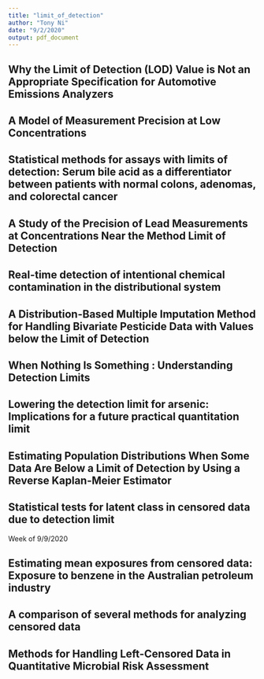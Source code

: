 ```yaml
---
title: "limit_of_detection"
author: "Tony Ni"
date: "9/2/2020"
output: pdf_document
---
```


## Why the Limit of Detection (LOD) Value is Not an Appropriate Specification for Automotive Emissions Analyzers

\begin{itemize}
  \item Very specific study on checking the reliability of analyzers (for vehicle emissions) at low concentrations.
  \item Generally, you want to have a low LOD value
  \item The general form of the equation used to determine LOD is of the form:
  $$LOD = k * s_{zero}$$
  where "k is the constant for defining LOD" and $s_{zero}$ is the standard deviation of the zero/blank"
  \item 2 or 3 SDs is often what is used, refer to picture (I think it's neat)
  \item Limit of quantification (LOQ) and limit of detection (LOD) are often concepts which are mixed up
  \item LOQ is the "minimum value that users of analytical instrumentation can report a value"
\end{itemize}

## A Model of Measurement Precision at Low Concentrations

\begin{itemize}
  \item Article focusing on the precision of measurements at low concentrations, seeks to explore how effective the total variance model performs
  \item The method detection limit (MDL) is a "method's ability to determine an analyte in a sample matrix, regardless of its source of origin" - it is estimated from data
  \item Background noise always exists, even when there is no analyte present
  \item EPA definition of method detection limit is as follows: "method detection limit (MDL) is the minimum concentration of a substance that can be measured and reported with 99% confidence that the analyte concentration is greater than zero and is determined from analysis of a sample in a given matrix containing the analyte..."
  \item In the total variance model -- we can't measure the actual analyte concentration. We have to estimate it from the measured concentrations. These measurements innately contain random errors. Palleton (look for source? 1985) suggests that at low concentrations, total error consists of: background noise $b_i$ and analytical error $a_i$ -- both of which are random, independent, and normally distributed with mean 0 (refer to diagram in paper, nice figure/picture)
\end{itemize}

## Statistical methods for assays with limits of detection: Serum bile acid as a differentiator between patients with normal colons, adenomas, and colorectal cancer

\begin{itemize}
  \item THIS SOURCE LOOKS REALLY GOOD. BACKSOURCE FROM HERE AND FIND MORE FROM THIS PAPER'S CITATIONS
  \item There are many different ways that researchers are dealing with detection limits, which are ubiquitous in the scientific realm. Substitution, nonparametric methods, and maximum likelihood methods are all ways to combat this problem.
  \item Substitution is the worst way, nonparametric ways do better, maximum likelihood methods are the best
\end{itemize}

## A Study of the Precision of Lead Measurements at Concentrations Near the Method Limit of Detection

\begin{itemize}
  \item Study involving generating collection of measurements on samples near the limit of detection. Gave 5 labs samples of lead with low concentrations and asked them to measure them, forbade them from recording values as "less than MDL" and they had to record a number.
  \item Method Detection Limit (MDL) is often misunderstood -- it isn't involved with bias, it only deals with precision.
  \item Throwing away/Discarding values that are below of the LOD gets rid of tons of useful information
  \item The MDL is a statistical concepet more so than a chemical concept. It is a statistic which is estimated from the given data.
  \item The way that chemists/researchers report low concentrations are varied and not standardized. Some may report: "ported. They may report the datum to the data analyst as ( 1 ) trace, ( 2 ) the letters ND ( not detected ), ( 3 ) the numerical value of MDL itself, (4) a "less than" value, that is, the numerical value of the MDL preceded by a "<" sign, (5) zero, (6) some value between zero and the MDL, for example, one-half the MDL, (7) the actual measured concentration even if it is below the MDL ( that is, whether the value is positive or negative ), ( 8 ) the actual measured value followed by the MDL in parenthesis, or (9) the actual measured value with a statement of its precision (for example, $2  \pm 4$ Mg/L, where the $\pm$ value indicates the pre cision of the estimate ). The last three methods are the best."
  \item Paper emphasizes not throwing away ANY numerical values, but doesn't reallyl talk about how to perform statistical analysis with these values...
\end{itemize}

## Real-time detection of intentional chemical contamination in the distributional system

\begin{itemize}
  \item "80% of the US population is served by 14% of the utilities," so if something were to get into the water distribution system, it can easily spread amongst the US population which is why contamination in water services is so important.
  \item "Miller and Miller (2000) defined the LOD as being equal to blank + 3(SD)":
  $$Limit of Detection = \gamma_{B} \ + 3\sigma_B$$
  \item Note: in their case, the blank is 0 because they are measuring the different between normal/control/baseline conditions against the contaminant
  \item Recommends using artificial neural networks with large datasets (to help detect contamination)
  \item The rest of the article focuses on their experiment to try to detect contamination in real-time.
\end{itemize}

## A Distribution-Based Multiple Imputation Method for Handling Bivariate Pesticide Data with Values below the Limit of Detection

\begin{itemize}
  \item Study exploring different options to handle LOD laboratory data -- specifically with regards to multiple imputation methods for left-censored data. They concluded that "the distribution-based MI method" worked well for bivariate data where the values were < LOD.
  \item LOD entries still contain information that a lot of people don't realize -- specifically information that the values is between 0 and the LOD.
  \item Lots of different approaches has already been done to handle this (they cited Helsel 2005b, 2010)
  \item Substitution methods are easy to implement, but are biased (common values: LOD/2, LOD/sqrt(2), LOD) but are discouraged b/c results in estimates of parameters being biased
  \item What this study used was distribution-based multiple imputation methods -- they used MLEs to estimate distribution parameters based on all datas (< LOD and those not). They repeatedly imput the values to create multiple complete sets of data, and then analyzed each one individually
  \item Mathematically, they created a log-likelihood function with all the data, then derived MLEs of each parameters on multiple bootstrapped datasets. Each bootstrap data gives different estimates for the mean, sd, etc. (refer to article for math)
\end{itemize}

## When Nothing Is Something : Understanding Detection Limits

\begin{itemize}
	\item There are many different forms of detection limits, ranging from: thresholds at which something can be detected (instrument detection limit) or the limit to which a lab reports a value based regulatory requirements (reporting limit).
	\item Detection limits are constantly changing: as technology improves, so too does our ability to accurately measure substances.
	\item Reporting limits can often be used be misleading as non-statisticians may often interpret ND (non-detect) as nullity, when in fact it only means that the measurement falls below a certain limit.
	\item The rest of the paper focus on environmental law practices and cases in which LOD has played a role in.
\end{itemize}

## Lowering the detection limit for arsenic: Implications for a future practical quantitation limit

\begin{itemize}
  \item States can set their own regulatory standards regarding the maximum contaminant levels for chemicals. (own thoughts: maybe this is another issue...)
  \item Rest of the article is focused on chemical instruments in measuring things, not relevant...
\end{itemize}

## Estimating Population Distributions When Some Data Are Below a Limit of Detection by Using a Reverse Kaplan-Meier Estimator

\begin{itemize}
  \item Suggests using the reverse Kaplan-Meier (KM) estimator to estimate the distribution function and population percentiles for data where there is "left-censored data" (data point is below a certain value but known by how much)
  \item Again, talks about how substituting values with LOD/2 etc. is common in environmental sciences but is not recommended
  \item (https://publicifsv.sund.ku.dk/~tag/Teaching/share/R-tutorials/Advanced-statistics/SurvivalAnalysis.html) found this link for Kaplain-Meier tutorial in R
  \item After their study, they found that even though THEORETICALLY the reverse KM is for left-censored data (just like KM is for right-censored data), it is still limited in its usage since all it does it estimate a distribution function (it's really just an exploratory thing, they said)
  \item Proposes other ways to handle left-censored data like the Turnbull estimator (but not much work has been done in that field)
\end{itemize}

## Statistical tests for latent class in censored data due to detection limit

\begin{itemize}
  \item Tobit regression model should be used when data is from a single normal distribution, with "some" observations under the detection limit (if not normal, do transformation)
  \item Paper seems to focus on latent class analysis with missing data -- not on methods to handle it really, not that relevant...
\end{itemize}

Week of 9/9/2020

## Estimating mean exposures from censored data: Exposure to benzene in the Australian petroleum industry
\begin{itemize}
  \item Task in the study is to enalyze exposure to benzene in a cancer study, and they found nearly all datasets had some values below LOD, with some datasets where 95% of the data was had values below the LOD
  \item First method they tried was replacing all values with LOD/2, they claim these method was recommended for datasets where lots of data is below LOD or when data is highly skewed with a geometric sd of 3 or more.
  \item Second method is replacing with LOD/sqrt(2) and is recommended to be used when few data us below LOD or when data is not highly skewed
  \item Third method is "Cohen's Method" where one extrapolates the left hand side of distribution based on the distribution of the uncensored data and then calculat the MLE estimate of the arithmetic mean -- found to be unreliable with data with outliers, this method can ONLY be used with data where there is a single LOD
  \item Results of the studied showed the first two methods similar, third method gave high, unlikely results of the mean
  \item There is another method (Hald's Method) they discussed which isn't applicable when more than 50% of the data is below the LOD
  \item (IDEA: Do some sort of plot like they did where we check the percentage of censored data for each chemical? refer to page 4...)
  \item 
\end{itemize}

## A comparison of several methods for analyzing censored data


## Methods for Handling Left-Censored Data in Quantitative Microbial Risk Assessment

\begin{itemize}
  \item Compared 5 methods: found that in terms of performance:  imputation method using MLE to estimate distribution parameters and then imputing censored data points with values from this distribution below the LOD >  imputation from a uniform distribution > other 3 methods (substitution, log-normal MLE to estimate mean and SD, and kaplan-meier estimate)
  \item KM method is better than MLE for data where there are TONS of missing data or if data is highly skewed (distribution not assumed in KM method)
  \item Imputing from a uniform is useful when you don't know the distribution of the data
  \item MLE and KM methods were implemented using the NADA package (https://cran.r-project.org/web/packages/NADA/NADA.pdf) in R (`cenmle` and `cenfit` functions) where data is labeled as censored or uncensored, for censored values, LOD is used as a placeholder, since these methods aren't imputation methods -- these censored values weren't replaced. Instead, summary statistics were generated with the entire data set (including the censored data)
  \item The imputations methods used mostly followed the general ideas: we have to assume the entire data set follows a particular distribution. Then we use this distribution to impute in values for the censored data. The MLE imputation method uses MLE methods to estimate the parameters of a distribution to fit the dataset, then values lower than the LOD are imputed FROM this dataset for all censored values (they used the function `fitdistcens` from the R package `fitdistRplus`). The second uniform imputation method assumes a uniform distribution with minimum 0, maximum LOD -- for all values less than the LOD, then the left-censored values are replaced with a number randomly selected from this uniform distribution.
  \item uses RMSE (root mean squared error) to see how close the estimated values are to the true values (lower RMSE means closer estimation to known values)
\end{itemize}